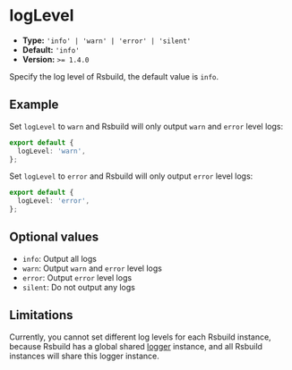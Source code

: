 # logLevel

- **Type:** `'info' | 'warn' | 'error' | 'silent'`
- **Default:** `'info'`
- **Version:** `>= 1.4.0`

Specify the log level of Rsbuild, the default value is `info`.

## Example

Set `logLevel` to `warn` and Rsbuild will only output `warn` and `error` level logs:

```ts title="rsbuild.config.ts"
export default {
  logLevel: 'warn',
};
```

Set `logLevel` to `error` and Rsbuild will only output `error` level logs:

```ts title="rsbuild.config.ts"
export default {
  logLevel: 'error',
};
```

## Optional values

- `info`: Output all logs
- `warn`: Output `warn` and `error` level logs
- `error`: Output `error` level logs
- `silent`: Do not output any logs

## Limitations

Currently, you cannot set different log levels for each Rsbuild instance, because Rsbuild has a global shared [logger](/api/javascript-api/core#logger) instance, and all Rsbuild instances will share this logger instance.
